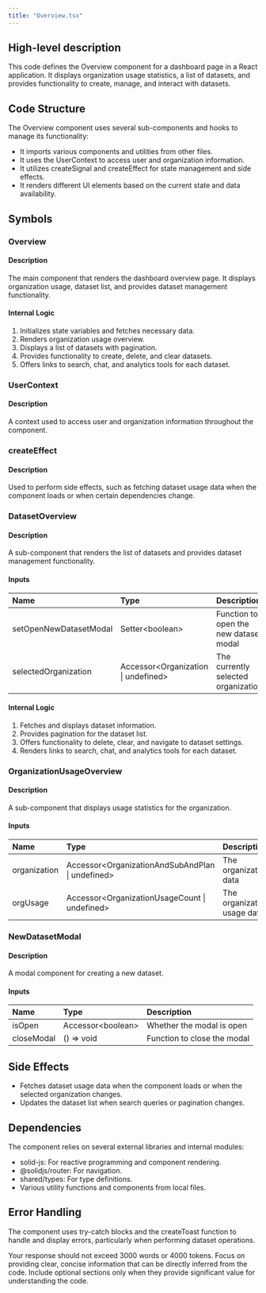 ```yaml
---
title: "Overview.tsx"
---
```


## High-level description
This code defines the Overview component for a dashboard page in a React application. It displays organization usage statistics, a list of datasets, and provides functionality to create, manage, and interact with datasets.

## Code Structure
The Overview component uses several sub-components and hooks to manage its functionality:
- It imports various components and utilities from other files.
- It uses the UserContext to access user and organization information.
- It utilizes createSignal and createEffect for state management and side effects.
- It renders different UI elements based on the current state and data availability.

## Symbols

### Overview
#### Description
The main component that renders the dashboard overview page. It displays organization usage, dataset list, and provides dataset management functionality.

#### Internal Logic
1. Initializes state variables and fetches necessary data.
2. Renders organization usage overview.
3. Displays a list of datasets with pagination.
4. Provides functionality to create, delete, and clear datasets.
5. Offers links to search, chat, and analytics tools for each dataset.

### UserContext
#### Description
A context used to access user and organization information throughout the component.

### createEffect
#### Description
Used to perform side effects, such as fetching dataset usage data when the component loads or when certain dependencies change.

### DatasetOverview
#### Description
A sub-component that renders the list of datasets and provides dataset management functionality.

#### Inputs
| Name | Type | Description |
|:-----|:-----|:------------|
| setOpenNewDatasetModal | Setter&lt;boolean&gt; | Function to open the new dataset modal |
| selectedOrganization | Accessor&lt;Organization \| undefined&gt; | The currently selected organization |

#### Internal Logic
1. Fetches and displays dataset information.
2. Provides pagination for the dataset list.
3. Offers functionality to delete, clear, and navigate to dataset settings.
4. Renders links to search, chat, and analytics tools for each dataset.

### OrganizationUsageOverview
#### Description
A sub-component that displays usage statistics for the organization.

#### Inputs
| Name | Type | Description |
|:-----|:-----|:------------|
| organization | Accessor&lt;OrganizationAndSubAndPlan \| undefined&gt; | The organization data |
| orgUsage | Accessor&lt;OrganizationUsageCount \| undefined&gt; | The organization usage data |

### NewDatasetModal
#### Description
A modal component for creating a new dataset.

#### Inputs
| Name | Type | Description |
|:-----|:-----|:------------|
| isOpen | Accessor&lt;boolean&gt; | Whether the modal is open |
| closeModal | () =&gt; void | Function to close the modal |

## Side Effects
- Fetches dataset usage data when the component loads or when the selected organization changes.
- Updates the dataset list when search queries or pagination changes.

## Dependencies
The component relies on several external libraries and internal modules:
- solid-js: For reactive programming and component rendering.
- @solidjs/router: For navigation.
- shared/types: For type definitions.
- Various utility functions and components from local files.

## Error Handling
The component uses try-catch blocks and the createToast function to handle and display errors, particularly when performing dataset operations.

Your response should not exceed 3000 words or 4000 tokens. Focus on providing clear, concise information that can be directly inferred from the code. Include optional sections only when they provide significant value for understanding the code.